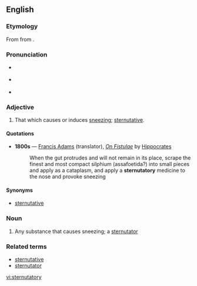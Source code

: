 {{was wotd|2008|February|10}}
==English==

===Etymology===
From {{etyl|la}} {{term|sternutatorius|sternūtātōrius|lang=la}} from {{term|sternuo|sternuō|sneeze|lang=la}}.

===Pronunciation===
* {{a|RP}} {{IPA|/stɜːˈnjuː.təˌtɔːr.i/}}
* {{a|US}} {{IPA|/stɝːˈnuː.təˌtɔːr.i/}}
* {{audio|en-us-sternutatory.ogg|Audio (US)}}

===Adjective===
{{en-adj}}

# That which causes or induces [[sneeze|sneezing]]; [[sternutative]].

====Quotations====
* '''1800s''' — [[w:Francis Adams|Francis Adams]] (translator), ''[[s:On Fistulae|On Fistulae]]'' by [[w:Hippocrates|Hippocrates]]
*: When the gut protrudes and will not remain in its place, scrape the finest and most compact silphium (assafoetida?) into small pieces and apply as a cataplasm, and apply a '''sternutatory''' medicine to the nose and provoke sneezing

====Synonyms====
* {{sense|that causes sneezing}} [[sternutative]]

===Noun===
{{en-noun|sternutatories}}

# Any substance that causes sneezing; a [[sternutator]]

===Related terms===
* [[sternutative]]
* [[sternutator]]

[[vi:sternutatory]]
